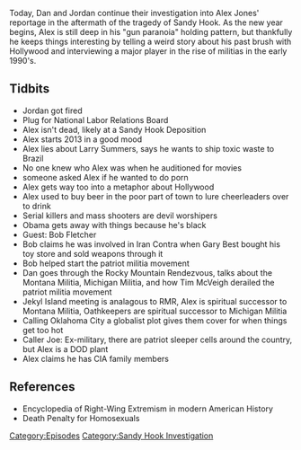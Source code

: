 {{DEFAULTSORT:
    #_EPISODE_0276:January 1-2, 2013
}}{{Episode
    | title             = January 1-2, 2013
    | caption           = Listen to this episode on [https://knowledgefight.libsyn.com/knowledge-fight-january-1-2-2013 Libsyn] [https://open.spotify.com/episode/0WbBkZHyTuwj2oE6synUA4 Spotify], Read the [[Transcript/276: January 1-2, 2013|Unofficial Transcript]]
    | episodeNumber     = 276
    | length            = 01:41:27
    | airDate           = March 15, 2019
    | coverageStartDate = January 1, 2013
    | coverageEndDate   = January 2, 2013
    | episodeType       = [[:Category:Sandy Hook Investigation|Sandy Hook Investigation]]
    | appearance        = [[Larry Summers]], [[Lant Pritchard]], [[Bob Fletcher]], [[Gary Best]], [[Pete Peters]], [[Stephen Atkins]], [[Louis Beam]], [[Larry Pratt]], [[John Trochmann]], [[Daryl Johnson]], [[Timothy McVeigh]], [[Obama]]
    | previousEpisode   = [[275: December 23-31, 2012]]
    | nextEpisode       = [[277: March 15, 2019]]
}}

{{Stub}}

Today, Dan and Jordan continue their investigation into Alex Jones' reportage in the aftermath of the tragedy of Sandy Hook. As the new year begins, Alex is still deep in his "gun paranoia" holding pattern, but thankfully he keeps things interesting by telling a weird story about his past brush with Hollywood and interviewing a major player in the rise of militias in the early 1990's.

==Tidbits==

*Jordan got fired
*Plug for National Labor Relations Board
*Alex isn't dead, likely at a Sandy Hook Deposition
*Alex starts 2013 in a good mood
*Alex lies about Larry Summers, says he wants to ship toxic waste to Brazil
*No one knew who Alex was when he auditioned for movies
*someone asked Alex if he wanted to do porn
*Alex gets way too into a metaphor about Hollywood
*Alex used to buy beer in the poor part of town to lure cheerleaders over to drink
*Serial killers and mass shooters are devil worshipers
*Obama gets away with things because he's black
*Guest: Bob Fletcher
*Bob claims he was involved in Iran Contra when Gary Best bought his toy store and sold weapons through it
*Bob helped start the patriot militia movement
*Dan goes through the Rocky Mountain Rendezvous, talks about the Montana Militia, Michigan Militia, and how Tim McVeigh derailed the patriot militia movement
*Jekyl Island meeting is analagous to RMR, Alex is spiritual successor to Montana Militia, Oathkeepers are spiritual successor to Michigan Militia
*Calling Oklahoma City a globalist plot gives them cover for when things get too hot
*Caller Joe: Ex-military, there are patriot sleeper cells around the country, but Alex is a DOD plant
*Alex claims he has CIA family members

==References==

*Encyclopedia of Right-Wing Extremism in modern American History
*Death Penalty for Homosexuals

[[Category:Episodes]]
[[Category:Sandy Hook Investigation]]
